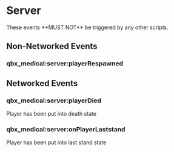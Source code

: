 
# Server

<Callout type="warning">
  These events **MUST NOT** be triggered by any other scripts.
</Callout>

## Non-Networked Events

### qbx_medical:server:playerRespawned

## Networked Events

### qbx_medical:server:playerDied

Player has been put into death state

### qbx_medical:server:onPlayerLaststand

Player has been put into last stand state


